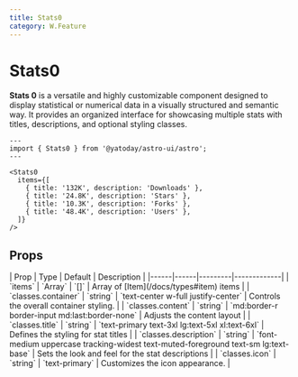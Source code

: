 ```yaml
---
title: Stats0
category: W.Feature
---
```



# Stats0

<SourceLink name="Stats0" />

**Stats 0** is a versatile and highly customizable component designed to display statistical or numerical data in a visually structured and semantic way. It provides an organized interface for showcasing multiple stats with titles, descriptions, and optional styling classes.


<div className="space-y-12">
  <Demo title="">
    <Stats0
      items={[
        { title: '132K', description: 'Downloads' },
        { title: '24.8K', description: 'Stars' },
        { title: '10.3K', description: 'Forks' },
        { title: '48.4K', description: 'Users' },
      ]}
    />
  </Demo>
</div>

```astro
---
import { Stats0 } from '@yatoday/astro-ui/astro';
---

<Stats0
  items={[
    { title: '132K', description: 'Downloads' },
    { title: '24.8K', description: 'Stars' },
    { title: '10.3K', description: 'Forks' },
    { title: '48.4K', description: 'Users' },
  ]}
/>
```

## Props

<div className="overflow-x-auto">
  <div className="min-w-xl">
    | Prop | Type | Default | Description | 
    |------|------|---------|-------------|
    | `items` | `Array` | `[]` | Array of [Item](/docs/types#item) items |
    | `classes.container` | `string` | `text-center w-full justify-center` | Controls the overall container styling. |
    | `classes.content` | `string` | `md:border-r border-input md:last:border-none` | Adjusts the content layout |
    | `classes.title` | `string` | `text-primary text-3xl lg:text-5xl xl:text-6xl` | Defines the styling for stat titles |
    | `classes.description` | `string` | `font-medium uppercase tracking-widest text-muted-foreground text-sm lg:text-base` | Sets the look and feel for the stat descriptions |
    | `classes.icon` | `string` | `text-primary` | Customizes the icon appearance. |
  </div>
</div>
